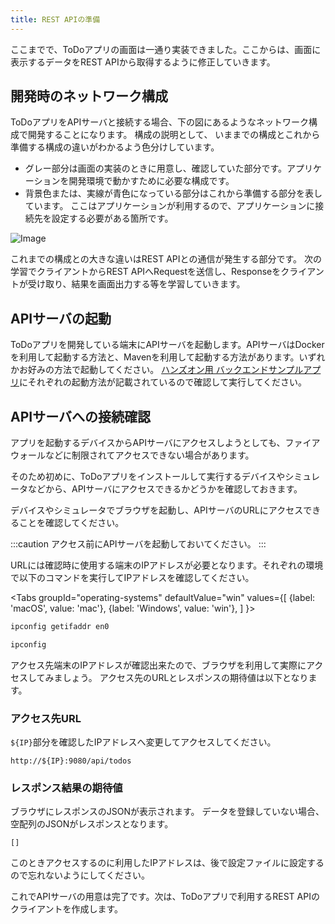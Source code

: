 ```yaml
---
title: REST APIの準備
---
```



ここまでで、ToDoアプリの画面は一通り実装できました。ここからは、画面に表示するデータをREST APIから取得するように修正していきます。

## 開発時のネットワーク構成

ToDoアプリをAPIサーバと接続する場合、下の図にあるようなネットワーク構成で開発することになります。
構成の説明として、
いままでの構成とこれから準備する構成の違いがわかるよう色分けしています。

- グレー部分は画面の実装のときに用意し、確認していた部分です。アプリケーションを開発環境で動かすために必要な構成です。
- 背景色または、実線が青色になっている部分はこれから準備する部分を表しています。
  ここはアプリケーションが利用するので、アプリケーションに接続先を設定する必要がある箇所です。

![Image](add-api-to-env.png)

これまでの構成との大きな違いはREST APIとの通信が発生する部分です。
次の学習でクライアントからREST APIへRequestを送信し、Responseをクライアントが受け取り、結果を画面出力する等を学習していきます。

## APIサーバの起動

ToDoアプリを開発している端末にAPIサーバを起動します。APIサーバはDockerを利用して起動する方法と、Mavenを利用して起動する方法があります。いずれかお好みの方法で起動してください。
[ハンズオン用 バックエンドサンプルアプリ](https://github.com/ws-4020/mobile-app-hands-on-backend#readme)にそれぞれの起動方法が記載されているので確認して実行してください。

## APIサーバへの接続確認

アプリを起動するデバイスからAPIサーバにアクセスしようとしても、ファイアウォールなどに制限されてアクセスできない場合があります。

そのため初めに、ToDoアプリをインストールして実行するデバイスやシミュレータなどから、APIサーバにアクセスできるかどうかを確認しておきます。

デバイスやシミュレータでブラウザを起動し、APIサーバのURLにアクセスできることを確認してください。

:::caution
アクセス前にAPIサーバを起動しておいてください。
:::

URLには確認時に使用する端末のIPアドレスが必要となります。それぞれの環境で以下のコマンドを実行してIPアドレスを確認してください。

<!-- textlint-disable ja-technical-writing/sentence-length,ja-technical-writing/max-comma,ja-spacing/ja-no-space-around-parentheses,jtf-style/3.3.かっこ類と隣接する文字の間のスペースの有無,ja-technical-writing/ja-no-mixed-period,ja-technical-writing/no-unmatched-pair -->

<Tabs
  groupId="operating-systems"
  defaultValue="win"
  values={[
    {label: 'macOS', value: 'mac'},
    {label: 'Windows', value: 'win'},
  ]
}>

<!-- textlint-enable ja-technical-writing/sentence-length,ja-technical-writing/max-comma,ja-spacing/ja-no-space-around-parentheses,jtf-style/3.3.かっこ類と隣接する文字の間のスペースの有無,ja-technical-writing/ja-no-mixed-period,ja-technical-writing/no-unmatched-pair -->

<TabItem value="mac">

```bash
ipconfig getifaddr en0
```

</TabItem>
<TabItem value="win">

```bash
ipconfig
```

</TabItem>
</Tabs>

アクセス先端末のIPアドレスが確認出来たので、ブラウザを利用して実際にアクセスしてみましょう。
アクセス先のURLとレスポンスの期待値は以下となります。

### アクセス先URL

`${IP}`部分を確認したIPアドレスへ変更してアクセスしてください。

```console
http://${IP}:9080/api/todos
```

### レスポンス結果の期待値

ブラウザにレスポンスのJSONが表示されます。
データを登録していない場合、空配列のJSONがレスポンスとなります。

```console
[]
```

このときアクセスするのに利用したIPアドレスは、後で設定ファイルに設定するので忘れないようにしてください。

これでAPIサーバの用意は完了です。次は、ToDoアプリで利用するREST APIのクライアントを作成します。
